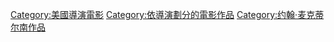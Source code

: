 [[Category:美國導演電影|Category:美國導演電影]]
[[Category:依導演劃分的電影作品|Category:依導演劃分的電影作品]]
[[Category:约翰·麦克蒂尔南作品|Category:约翰·麦克蒂尔南作品]]